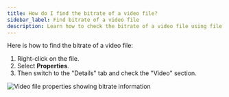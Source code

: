 ```yaml
---
title: How do I find the bitrate of a video file?
sidebar_label: Find bitrate of a video file
description: Learn how to check the bitrate of a video file using file properties.
---
```


Here is how to find the bitrate of a video file:

1. Right-click on the file.
2. Select **Properties**.
3. Then switch to the "Details" tab and check the "Video" section.

![Video file properties showing bitrate information](/img/social-marketing/faqs/video-bitrate-properties.jpg)